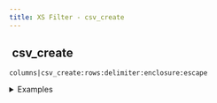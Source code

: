 ```yaml
---
title: XS Filter - csv_create
---
```


## <img src="../assets/docuBadge (11).png" alt="" data-size="line"> csv\_create <a href="#xs-csv_create" id="xs-csv_create"></a>

`columns|csv_create:rows:delimiter:enclosure:escape`

<details>

<summary>Examples</summary>

```javascript
["name","age']|csv_create:["john",30]:",":'"':'"'    // Returns CSV with headers
```

</details>
